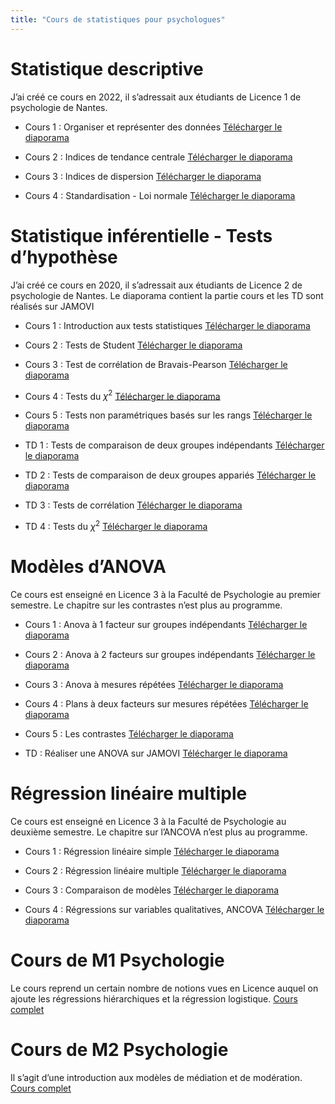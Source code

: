 ```yaml
---
title: "Cours de statistiques pour psychologues"
---
```


# Statistique descriptive

J'ai créé ce cours en 2022, il s'adressait aux étudiants de Licence 1 de psychologie de Nantes. 

* Cours 1 : Organiser et représenter des données  [Télécharger le diaporama](lectures/L1/capsule1.pdf)

* Cours 2 : Indices de tendance centrale [Télécharger le diaporama](lectures/L1/capsule2.pdf)

* Cours 3 : Indices de dispersion [Télécharger le diaporama](lectures/L1/capsule3.pdf)

* Cours 4 : Standardisation - Loi normale [Télécharger le diaporama](lectures/L1/capsule4.pdf)


# Statistique inférentielle - Tests d'hypothèse

J'ai créé ce cours en 2020, il s'adressait aux étudiants de Licence 2 de psychologie de Nantes. Le diaporama contient la partie cours et les TD sont réalisés sur JAMOVI

* Cours 1 : Introduction aux tests statistiques [Télécharger le diaporama](lectures/L2/chapitre1.pdf)

* Cours 2 : Tests de Student [Télécharger le diaporama](lectures/L2/chapitre2.pdf) 

* Cours 3 : Test de corrélation de Bravais-Pearson [Télécharger le diaporama](lectures/L2/chapitre3.pdf)

* Cours 4 : Tests du $\chi^2$ [Télécharger le diaporama](lectures/L2/chapitre4.pdf)

* Cours 5 : Tests non paramétriques basés sur les rangs [Télécharger le diaporama](lectures/L2/chapitre5.pdf)

* TD 1 : Tests de comparaison de deux groupes indépendants [Télécharger le diaporama](lectures/L2/TD1.pdf)

* TD 2 : Tests de comparaison de deux groupes appariés [Télécharger le diaporama](lectures/L2/TD2.pdf) 

* TD 3 : Tests de corrélation  [Télécharger le diaporama](lectures/L2/TD3.pdf)

* TD 4 : Tests du $\chi^2$ [Télécharger le diaporama](lectures/L2/TD4.pdf)

# Modèles d'ANOVA 

Ce cours est enseigné en Licence 3 à la Faculté de Psychologie au premier semestre. Le chapitre sur les contrastes n'est plus au programme.

* Cours 1 : Anova à 1 facteur sur groupes indépendants [Télécharger le diaporama](lectures/L3/chapitre1.pdf)

* Cours 2 : Anova à 2 facteurs sur groupes indépendants [Télécharger le diaporama](lectures/L3/chapitre2.pdf) 

* Cours 3 : Anova à mesures répétées [Télécharger le diaporama](lectures/L3/chapitre3.pdf)

* Cours 4 : Plans à deux facteurs sur mesures répétées [Télécharger le diaporama](lectures/L3/chapitre4.pdf)

* Cours 5 : Les contrastes [Télécharger le diaporama](lectures/L3/chapitre5.pdf)

* TD : Réaliser une ANOVA sur JAMOVI [Télécharger le diaporama](lectures/L3/TD1.pdf)

# Régression linéaire multiple

Ce cours est enseigné en Licence 3 à la Faculté de Psychologie au deuxième semestre. Le chapitre sur l'ANCOVA n'est plus au programme.

* Cours 1 : Régression linéaire simple [Télécharger le diaporama](lectures/L3/RLMchapitre1.pdf)

* Cours 2 : Régression linéaire multiple [Télécharger le diaporama](lectures/L3/RLMchapitre2.pdf) 

* Cours 3 : Comparaison de modèles [Télécharger le diaporama](lectures/L3/RLMchapitre3.pdf)

* Cours 4 : Régressions sur variables qualitatives, ANCOVA [Télécharger le diaporama](lectures/L3/RLMchapitre4.pdf)

# Cours de M1 Psychologie

Le cours reprend un certain nombre de notions vues en Licence auquel on ajoute les régressions hiérarchiques et la régression logistique. [Cours complet](lectures/M1/cours_M1.pdf)

# Cours de M2 Psychologie

Il s'agit d'une introduction aux modèles de médiation et de modération.  [Cours complet](lectures/M1/cours_M2.pdf)